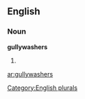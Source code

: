 
==English==

===Noun===
'''gullywashers'''

# {{plural of|[[gullywasher]]}}

[[Category:English plurals]]

[[ar:gullywashers]]